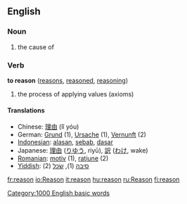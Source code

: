 ==English==

{{rank|John|hour|air|368|reason|feel|behind|sn}}

===Noun===
{{en-noun-reg}}

# the cause of

===Verb===
'''to reason'''  ([[reasons]], [[reasoned]], [[reasoning]])

# the process of applying values (axioms)

====Translations====
*Chinese: [[理由]] (lǐ yóu)
*German: [[Grund]] {{m}} (1), [[Ursache]] {{f}} (1), [[Vernunft]] {{f}} (2)
*[[Indonesian]]: [[alas|alasan]], [[sebab]], [[dasar]]
*Japanese: [[理由]] ([[りゆう]], riyū), [[訳]] ([[わけ]], wake)
*[[Romanian]]: [[motiv]] {{n}} (1), [[raţiune]] {{f}} (2)
*[[Yiddish]]: [[סיבה]] {{f}} (1), [[שׂכל]] {{m}} (2)

[[Category:1000 English basic words]]

[[fr:reason]]
[[io:Reason]]
[[it:reason]]
[[hu:reason]]
[[ru:Reason]]
[[fi:reason]]